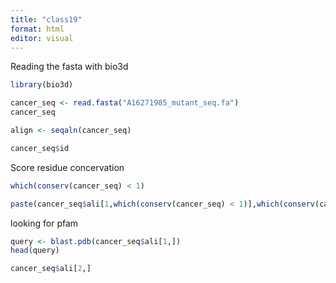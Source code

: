 ```yaml
---
title: "class19"
format: html
editor: visual
---
```


Reading the fasta with bio3d

```r
library(bio3d)
```

```r
cancer_seq <- read.fasta("A16271985_mutant_seq.fa")
cancer_seq
```

```r
align <- seqaln(cancer_seq)
```

```r
cancer_seq$id
```
Score residue concervation
```r
which(conserv(cancer_seq) < 1)

```

```r
paste(cancer_seq$ali[1,which(conserv(cancer_seq) < 1)],which(conserv(cancer_seq) < 1),cancer_seq$ali[2,which(conserv(cancer_seq) < 1)], sep = "" )
```

looking for pfam

```r
query <- blast.pdb(cancer_seq$ali[1,])
head(query)
```

```r
cancer_seq$ali[2,]
```

